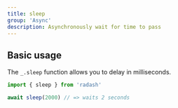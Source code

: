 ```yaml
---
title: sleep
group: 'Async'
description: Asynchronously wait for time to pass
---
```


## Basic usage

The `_.sleep` function allows you to delay in milliseconds.

```ts
import { sleep } from 'radash'

await sleep(2000) // => waits 2 seconds
```
